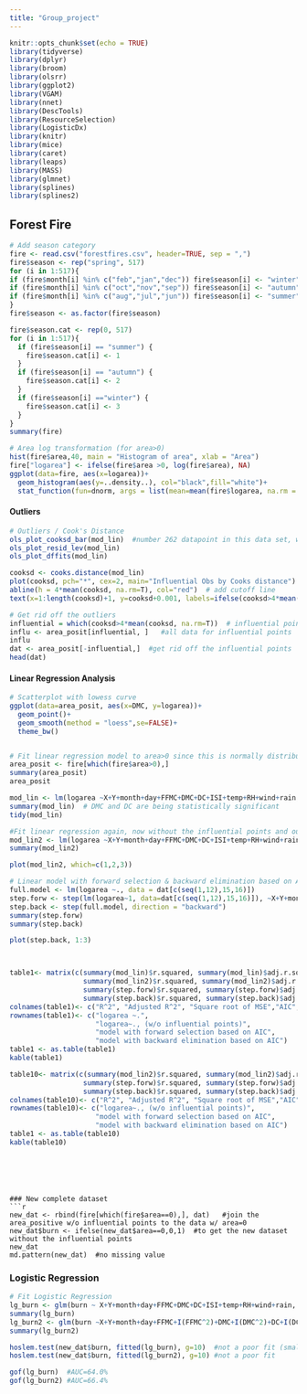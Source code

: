 ```yaml
---
title: "Group_project"
---
```


```r
knitr::opts_chunk$set(echo = TRUE)
library(tidyverse)
library(dplyr)
library(broom)
library(olsrr)
library(ggplot2)
library(VGAM)
library(nnet)
library(DescTools)
library(ResourceSelection)
library(LogisticDx)
library(knitr)
library(mice)
library(caret)
library(leaps)
library(MASS)
library(glmnet)
library(splines)
library(splines2)
```

## Forest Fire
```r
# Add season category 
fire <- read.csv("forestfires.csv", header=TRUE, sep = ",")
fire$season <- rep("spring", 517)
for (i in 1:517){
if (fire$month[i] %in% c("feb","jan","dec")) fire$season[i] <- "winter"
if (fire$month[i] %in% c("oct","nov","sep")) fire$season[i] <- "autumn"
if (fire$month[i] %in% c("aug","jul","jun")) fire$season[i] <- "summer"
}
fire$season <- as.factor(fire$season)

fire$season.cat <- rep(0, 517)
for (i in 1:517){
  if (fire$season[i] == "summer") {
    fire$season.cat[i] <- 1
  }
  if (fire$season[i] == "autumn") {
    fire$season.cat[i] <- 2
  }
  if (fire$season[i] =="winter") {
    fire$season.cat[i] <- 3
  }
}
summary(fire)
```



```r
# Area log transformation (for area>0)
hist(fire$area,40, main = "Histogram of area", xlab = "Area")
fire["logarea"] <- ifelse(fire$area >0, log(fire$area), NA)
ggplot(data=fire, aes(x=logarea))+
  geom_histogram(aes(y=..density..), col="black",fill="white")+
  stat_function(fun=dnorm, args = list(mean=mean(fire$logarea, na.rm = TRUE), sd = sd(fire$logarea, na.rm=TRUE)),col="red")
```




#### Outliers
```r
# Outliers / Cook's Distance
ols_plot_cooksd_bar(mod_lin)  #number 262 datapoint in this data set, which is id=500
ols_plot_resid_lev(mod_lin)
ols_plot_dffits(mod_lin)

cooksd <- cooks.distance(mod_lin)
plot(cooksd, pch="*", cex=2, main="Influential Obs by Cooks distance")  # plot cook's distance
abline(h = 4*mean(cooksd, na.rm=T), col="red")  # add cutoff line
text(x=1:length(cooksd)+1, y=cooksd+0.001, labels=ifelse(cooksd>4*mean(cooksd, na.rm=T),names(cooksd),""), col="red")

# Get rid off the outliers
influential = which(cooksd>4*mean(cooksd, na.rm=T))  # influential points
influ <- area_posit[influential, ]   #all data for influential points
influ
dat <- area_posit[-influential,]  #get rid off the influential points
head(dat)
```




#### Linear Regression Analysis
```r
# Scatterplot with lowess curve
ggplot(data=area_posit, aes(x=DMC, y=logarea))+
  geom_point()+
  geom_smooth(method = "loess",se=FALSE)+
  theme_bw()


# Fit linear regression model to area>0 since this is normally distributed
area_posit <- fire[which(fire$area>0),]
summary(area_posit)
area_posit

mod_lin <- lm(logarea ~X+Y+month+day+FFMC+DMC+DC+ISI+temp+RH+wind+rain, data=area_posit[c(seq(1,12),15,16)])
summary(mod_lin)  # DMC and DC are being statistically significant 
tidy(mod_lin)

#Fit linear regression again, now without the influential points and outliers
mod_lin2 <- lm(logarea ~X+Y+month+day+FFMC+DMC+DC+ISI+temp+RH+wind+rain, data=dat)
summary(mod_lin2)

plot(mod_lin2, which=c(1,2,3))
```




```r
# Linear model with forward selection & backward elimination based on AIC
full.model <- lm(logarea ~., data = dat[c(seq(1,12),15,16)])
step.forw <- step(lm(logarea~1, data=dat[c(seq(1,12),15,16)]), ~X+Y+month+day+FFMC+DMC+DC+ISI+temp+RH+wind+rain, direction = "forward")
step.back <- step(full.model, direction = "backward")
summary(step.forw)
summary(step.back)

plot(step.back, 1:3)



table1<- matrix(c(summary(mod_lin)$r.squared, summary(mod_lin)$adj.r.squared, sqrt(mean(mod_lin$residuals^2)),AIC(mod_lin), BIC(mod_lin),
                  summary(mod_lin2)$r.squared, summary(mod_lin2)$adj.r.squared, sqrt(mean(mod_lin2$residuals^2)),AIC(mod_lin2), BIC(mod_lin2),
                  summary(step.forw)$r.squared, summary(step.forw)$adj.r.squared, sqrt(mean(step.forw$residuals^2)),AIC(step.forw), BIC(step.forw),
                  summary(step.back)$r.squared, summary(step.back)$adj.r.squared, sqrt(mean(step.back$residuals^2)),AIC(step.back), BIC(step.back)), ncol=5,nrow=4, byrow=TRUE)
colnames(table1)<- c("R^2", "Adjusted R^2", "Square root of MSE","AIC", "BIC")
rownames(table1)<- c("logarea ~.",
                     "logarea~., (w/o influential points)",
                     "model with forward selection based on AIC",
                     "model with backward elimination based on AIC")
table1 <- as.table(table1)
kable(table1)
```

```r
table10<- matrix(c(summary(mod_lin2)$r.squared, summary(mod_lin2)$adj.r.squared, sqrt(mean(mod_lin2$residuals^2)),AIC(mod_lin2), BIC(mod_lin2),
                  summary(step.forw)$r.squared, summary(step.forw)$adj.r.squared, sqrt(mean(step.forw$residuals^2)),AIC(step.forw), BIC(step.forw),
                  summary(step.back)$r.squared, summary(step.back)$adj.r.squared, sqrt(mean(step.back$residuals^2)),AIC(step.back), BIC(step.back)), ncol=5,nrow=3, byrow=TRUE)
colnames(table10)<- c("R^2", "Adjusted R^2", "Square root of MSE","AIC", "BIC")
rownames(table10)<- c("logarea~., (w/o influential points)",
                     "model with forward selection based on AIC",
                     "model with backward elimination based on AIC")
table1 <- as.table(table10)
kable(table10)
```
```





### New complete dataset
```r
new_dat <- rbind(fire[which(fire$area==0),], dat)   #join the area_positive w/o influential points to the data w/ area=0
new_dat$burn <- ifelse(new_dat$area==0,0,1)  #to get the new dataset without the influential points
new_dat
md.pattern(new_dat)  #no missing value
```

### Logistic Regression
```r
# Fit Logistic Regression
lg_burn <- glm(burn ~ X+Y+month+day+FFMC+DMC+DC+ISI+temp+RH+wind+rain, family=binomial(),data=new_dat)
summary(lg_burn)
lg_burn2 <- glm(burn ~X+Y+month+day+FFMC+I(FFMC^2)+DMC+I(DMC^2)+DC+I(DC^2)+ISI+temp+I(temp^2)+RH+wind+rain+I(rain^2), family=binomial(), data=new_dat)
summary(lg_burn2)

hoslem.test(new_dat$burn, fitted(lg_burn), g=10)  #not a poor fit (small P-value, poor fit, H0:good fit)
hoslem.test(new_dat$burn, fitted(lg_burn2), g=10) #not a poor fit

gof(lg_burn)  #AUC=64.0%
gof(lg_burn2) #AUC=66.4%
```














